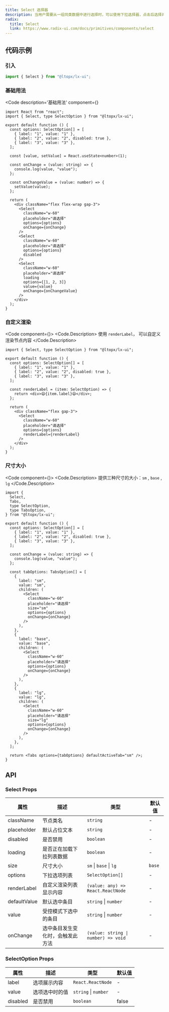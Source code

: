 ```yaml
---
title: Select 选择器
description: 当用户需要从一组同类数据中进行选择时，可以使用下拉选择器，点击后选择对应项。
radix:
  title: Select
  link: https://www.radix-ui.com/docs/primitives/components/select
---
```



## 代码示例

### 引入

```js copy
import { Select } from "@ltopx/lx-ui";
```

### 基础用法

<Code 
  description='基础用法' 
  component={<Basic />}
>
```tsx filename="Select.tsx" copy
import React from "react";
import { Select, type SelectOption } from "@ltopx/lx-ui";

export default function () {
  const options: SelectOption[] = [
    { label: "1", value: "1" },
    { label: "2", value: "2", disabled: true },
    { label: "3", value: "3" },
  ];
  
  const [value, setValue] = React.useState<number>(1);
  
  const onChange = (value: string) => {
    console.log(value, "value");
  };
  
  const onChangeValue = (value: number) => {
    setValue(value);
  };
  
  return (
    <div className="flex flex-wrap gap-3">
      <Select
        className="w-60"
        placeholder="请选择"
        options={options}
        onChange={onChange}
      />
      <Select
        className="w-60"
        placeholder="请选择"
        options={options}
        disabled
      />
      <Select
        className="w-60"
        placeholder="请选择"
        loading
        options={[1, 2, 3]}
        value={value}
        onChange={onChangeValue}
      />
    </div>
  );
}
```
</Code>

### 自定义渲染

<Code component={<RenderLabel />}>
<Code.Description>
  使用 `renderLabel`， 可以自定义渲染节点内容
</Code.Description>
```tsx filename="Select.tsx" copy {20}
import { Select, type SelectOption } from "@ltopx/lx-ui";

export default function () {
  const options: SelectOption[] = [
    { label: "1", value: "1" },
    { label: "2", value: "2", disabled: true },
    { label: "3", value: "3" },
  ];
  
  const renderLabel = (item: SelectOption) => {
    return <div>😄{item.label}😄</div>;
  };
  
  return (
    <div className="flex gap-3">
      <Select
        className="w-60"
        placeholder="请选择"
        options={options}
        renderLabel={renderLabel}
      />
    </div>
  );
}
```
</Code>

### 尺寸大小

<Code component={<Size />}>
<Code.Description>
  提供三种尺寸的大小：`sm` , `base` , `lg`
</Code.Description>
```tsx filename="Select.tsx" copy {27,52}
import {
  Select,
  Tabs,
  type SelectOption,
  type TabsOption,
} from "@ltopx/lx-ui";

export default function () {
  const options: SelectOption[] = [
    { label: "1", value: "1" },
    { label: "2", value: "2", disabled: true },
    { label: "3", value: "3" },
  ];
  
  const onChange = (value: string) => {
    console.log(value, "value");
  };
  
  const tabOptions: TabsOption[] = [
    {
      label: "sm",
      value: "sm",
      children: (
        <Select
          className="w-60"
          placeholder="请选择"
          size="sm"
          options={options}
          onChange={onChange}
        />
      ),
    },
    {
      label: "base",
      value: "base",
      children: (
        <Select
          className="w-60"
          placeholder="请选择"
          options={options}
          onChange={onChange}
        />
      ),
    },
    {
      label: "lg",
      value: "lg",
      children: (
        <Select
          className="w-60"
          placeholder="请选择"
          size="lg"
          options={options}
          onChange={onChange}
        />
      ),
    },
  ];
  
  return <Tabs options={tabOptions} defaultActiveTab="sm" />;
}
```
</Code>

## API

### Select Props

| 属性         | 描述                             | 类型                                | 默认值 |
| ------------ | -------------------------------- | ----------------------------------- | ------ |
| className    | 节点类名                         | `string`                            | -      |
| placeholder  | 默认占位文本                     | `string`                            | -      |
| disabled     | 是否禁用                         | `boolean`                           | -      |
| loading      | 是否正在加载下拉列表数据         | `boolean`                           | -      |
| size         | 尺寸大小                         | `sm` \| `base` \| `lg`              | `base` |
| options      | 下拉选项列表                     | `SelectOption[]`                    | -      |
| renderLabel  | 自定义渲染列表显示内容           | `(value: any) => React.ReactNode`   | -      |
| defaultValue | 默认选中条目                     | `string` \| `number`                | -      |
| value        | 受控模式下选中的条目             | `string` \| `number`                | -      |
| onChange     | 选中条目发生变化时，会触发此方法 | `(value: string \| number) => void` | -      |

### SelectOption Props

| 属性     | 描述           | 类型                 | 默认值 |
| -------- | -------------- | -------------------- | ------ |
| label    | 选项展示内容   | `React.ReactNode`    | -      |
| value    | 选项选中时的值 | `string` \| `number` | -      |
| disabled | 是否禁用       | `boolean`            | false  |

